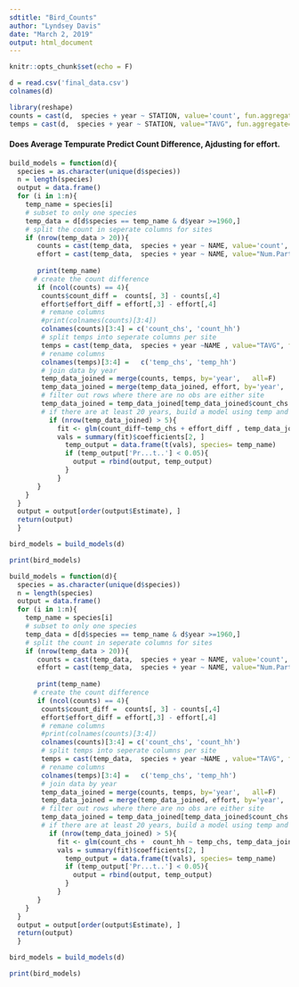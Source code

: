 ```yaml
---
sdtitle: "Bird_Counts"
author: "Lyndsey Davis"
date: "March 2, 2019"
output: html_document
---
```


```r
knitr::opts_chunk$set(echo = F)
```

```r
d = read.csv('final_data.csv')
colnames(d)
```
```r
library(reshape)
counts = cast(d,  species + year ~ STATION, value='count', fun.aggregate=sum)
temps = cast(d,  species + year ~ STATION, value="TAVG", fun.aggregate=sum)
```



#### Does Average Tempurate Predict Count Difference, Ajdusting for effort.




```r
build_models = function(d){
  species = as.character(unique(d$species))
  n = length(species)
  output = data.frame()
  for (i in 1:n){
    temp_name = species[i]
    # subset to only one species
    temp_data = d[d$species == temp_name & d$year >=1960,]
    # split the count in seperate columns for sites
    if (nrow(temp_data > 20)){
       counts = cast(temp_data,  species + year ~ NAME, value='count', fun.aggregate=sum)
       effort = cast(temp_data,  species + year ~ NAME, value="Num.Party.Hrs..", fun.aggregate=sum)
       
       print(temp_name)
      # create the count difference
       if (ncol(counts) == 4){
        counts$count_diff =  counts[, 3] - counts[,4]
        effort$effort_diff = effort[,3] - effort[,4]
        # remane columns
        #print(colnames(counts)[3:4])
        colnames(counts)[3:4] = c('count_chs', 'count_hh')
        # split temps into seperate columns per site
        temps = cast(temp_data,  species + year ~NAME , value="TAVG", fun.aggregate=mean)
        # rename columns
        colnames(temps)[3:4] =   c('temp_chs', 'temp_hh')
        # join data by year
        temp_data_joined = merge(counts, temps, by='year',   all=F)
        temp_data_joined = merge(temp_data_joined, effort, by='year',   all=F)
        # filter out rows where there are no obs are either site
        temp_data_joined = temp_data_joined[temp_data_joined$count_chs >0 | temp_data_joined$count_hh > 0 ,]
        # if there are at least 20 years, build a model using temp and chs to predict count diff
          if (nrow(temp_data_joined) > 5){
            fit <- glm(count_diff~temp_chs + effort_diff , temp_data_joined, family = 'gaussian')
            vals = summary(fit)$coefficients[2, ]
              temp_output = data.frame(t(vals), species= temp_name)
              if (temp_output['Pr...t..'] < 0.05){
                output = rbind(output, temp_output)
              }
            }
       }
    }
  }
  output = output[order(output$Estimate), ]
  return(output)
  }

bird_models = build_models(d)

print(bird_models)
```




```r
build_models = function(d){
  species = as.character(unique(d$species))
  n = length(species)
  output = data.frame()
  for (i in 1:n){
    temp_name = species[i]
    # subset to only one species
    temp_data = d[d$species == temp_name & d$year >=1960,]
    # split the count in seperate columns for sites
    if (nrow(temp_data > 20)){
       counts = cast(temp_data,  species + year ~ NAME, value='count', fun.aggregate=sum)
       effort = cast(temp_data,  species + year ~ NAME, value="Num.Party.Hrs..", fun.aggregate=sum)
       
       print(temp_name)
      # create the count difference
       if (ncol(counts) == 4){
        counts$count_diff =  counts[, 3] - counts[,4]
        effort$effort_diff = effort[,3] - effort[,4]
        # remane columns
        #print(colnames(counts)[3:4])
        colnames(counts)[3:4] = c('count_chs', 'count_hh')
        # split temps into seperate columns per site
        temps = cast(temp_data,  species + year ~NAME , value="TAVG", fun.aggregate=mean)
        # rename columns
        colnames(temps)[3:4] =   c('temp_chs', 'temp_hh')
        # join data by year
        temp_data_joined = merge(counts, temps, by='year',   all=F)
        temp_data_joined = merge(temp_data_joined, effort, by='year',   all=F)
        # filter out rows where there are no obs are either site
        temp_data_joined = temp_data_joined[temp_data_joined$count_chs >0 | temp_data_joined$count_hh > 0 ,]
        # if there are at least 20 years, build a model using temp and chs to predict count diff
          if (nrow(temp_data_joined) > 5){
            fit <- glm(count_chs +  count_hh ~ temp_chs, temp_data_joined, family = 'gaussian')
            vals = summary(fit)$coefficients[2, ]
              temp_output = data.frame(t(vals), species= temp_name)
              if (temp_output['Pr...t..'] < 0.05){
                output = rbind(output, temp_output)
              }
            }
       }
    }
  }
  output = output[order(output$Estimate), ]
  return(output)
  }

bird_models = build_models(d)

print(bird_models)
```
